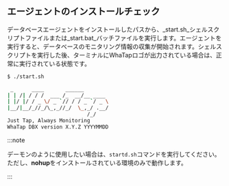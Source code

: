 ## エージェントのインストールチェック

データベースエージェントをインストールしたパスから、_start.sh_シェルスクリプトファイルまたは_start.bat_バッチファイルを実行します。エージェントを実行すると、データベースのモニタリング情報の収集が開始されます。シェルスクリプトを実行した後、ターミナルにWhaTapロゴが出力されている場合は、正常に実行されている状態です。

```bash title='start.sh'
$ ./start.sh

 _      ____       ______
| | /| / / /  ___ /_  __/__ ____
| |/ |/ / _ \/ _ `// / / _ `/ _ \
|__/|__/_//_/\_,_//_/  \_,_/ .__/
                          /_/
Just Tap, Always Monitoring
WhaTap DBX version X.Y.Z YYYYMMDD
```

:::note

デーモンのように使用したい場合は、`startd.sh`コマンドを実行してください。ただし、**nohup**をインストールされている環境のみで動作します。

:::
